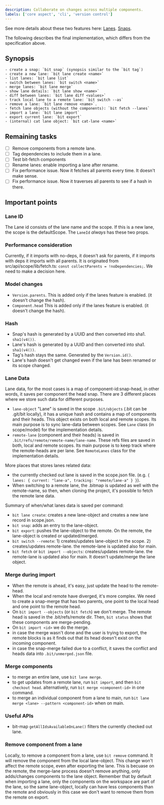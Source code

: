 ```yaml
---
description: Collaborate on changes across multiple components.
labels: ['core aspect', 'cli', 'version control']
---
```


See more details about these two features here: [Lanes](https://github.com/teambit/bit/issues/1986). [Snaps](https://github.com/teambit/bit/issues/1985).

The following describes the final implementation, which differs from the specification above.

## Synopsis

```
- create a snap: `bit snap` (synopsis similar to the `bit tag`)
- create a new lane: `bit lane create <name>`
- list lanes: `bit lane list`
- switch between lanes: `bit switch <name>`
- merge lanes: `bit lane merge`
- show lane details: `bit lane show <name>`
- diff between lanes: `bit lane diff <values>`
- track local lane to a remote lane: `bit switch --as`
- remove a lane: `bit lane remove <name>`.
- fetch lane objects (without the components): `bit fetch --lanes`
- import a lane: `bit lane import`
- export current lane: `bit export`
- (internal) cat lane object: `bit cat-lane <name>`
```

## Remaining tasks

- [ ] Remove components from a remote lane.
- [ ] Tag dependencies to include them in a lane.
- [ ] Test bit-fetch components
- [ ] Rename lanes: enable importing a lane after rename.
- [ ] Fix performance issue. Now it fetches all parents every time. It doesn't make sense.
- [ ] Fix performance issue. Now it traverses all parents to see if a hash in there.

## Important points

### Lane ID

The Lane id consists of the lane name and the scope. If this is a new lane, the scope is the defaultScope.
The `LaneId` _always_ has these two props.

### Performance consideration

Currently, if it imports with no-deps, it doesn't ask for parents, if it imports with deps it imports with all parents. It is originated from src/api/scope/lib/fetch.ts: `const collectParents = !noDependencies;`. We need to make a decision here.

### Model changes

- `Version.parents`. This is added only if the lanes feature is enabled. (it doesn't change the hash).
- `Component.head` This is added only if the lanes feature is enabled. (it doesn't change the hash).

### Hash

- Snap's hash is generated by a UUID and then converted into sha1. `sha1(v4())`.
- Lane's hash is generated by a UUID and then converted into sha1. `sha1(v4())`.
- Tag's hash stays the same. Generated by the `Version.id()`.
- Lane's hash doesn't get changed even if the lane has been renamed or its scope changed.

### Lane Data

Lane data, for the most cases is a map of component-id:snap-head, in other words, it saves per component the head snap. There are 3 different places where we store such data for different purposes.

- `lane-object` "Lane" is saved in the scope `.bit/objects` (.bit can be .git/bit locally), it has a unique hash and contains a map of components and their heads. This object exists on both local and remote scopes. Its main purpose is to sync lane-data between scopes. See `Lane` class (in scope/model) for the implementation details.
- `remote-lane` (component and their heads) is saved in `.bit/refs/remote/remote-name/lane-name`. These refs files are saved in both, local and remote scopes. Its main purpose is to keep track where the remote-heads are per lane. See `RemoteLanes` class for the implementation details.

More places that stores lanes related data:

- the currently checked out lane is saved in the scope.json file. (e.g. `{ lanes: { current: "lane-a", tracking: "remote/lane-a" } }`).
- When switching to a remote lane, the .bitmap is updated as well with the remote-name, so then, when cloning the project, it's possible to fetch the remote lane data.

Summary of when/what lanes data is saved per command:

- `bit lane create`: creates a new lane-object and creates a new lane record in scope.json.
- `bit snap`: adds an entry to the lane-object.
- `bit export`: pushes the lane-object to the remote. On the remote, the lane-object is created or updated/merged.
- `bit switch --remote`: 1) creates/updates lane-object in the scope. 2) creates/updates remote-lane. the remote-lane is updated also for main.
- `bit fetch` or `bit import --objects`: creates/updates remote-lane. the remote-lane is updated also for main. It doesn't update/merge the lane object.

### Merge during import

- When the remote is ahead, it's easy, just update the head to the remote-head.
- When the local and remote have diverged, it's more complex. We need to create a snap-merge that has two parents, one point to the local head and one point to the remote head.
- On `bit import --objects` (or `bit fetch`) we don't merge. The remote head is saved in the .bit/refs/remote dir. Then, `bit status` shows that these components are merge-pending.
- On `bit import <id>` we do the merge.
- in case the merge wasn't done and the user is trying to export, the remote blocks is as it finds out that its head doesn't exist on the incoming component.
- in case the snap-merge failed due to a conflict, it saves the conflict and heads data into `.bit/unmerged.json` file.

### Merge components

- to merge an entire lane, use `bit lane merge`.
- to get updates from a remote lane, run `bit import`, and then `bit checkout head`. alternatively, run `bit merge <component-id>` in one command.
- to merge an individual component from a lane to main, run `bit lane merge <lane> --pattern <component-id>` when on main.

### Useful APIs

- bit-map `getAllIdsAvailableOnLane()` filters the currently checked out lane.

### Remove component from a lane

Locally, to remove a component from a lane, use `bit remove` command. It will remove the component from the local lane-object.
This change won't affect the remote scope, even after exporting the lane. This is becuase on the remote, the merge-lane process doesn't remove anything, only adds/changes components to the lane object.
Remember that by default when importing a lane, only the components on the workspace are part of the lane, so the same lane-object, locally can have less components than the remote and obviously in this case we don't want to remove them from the remote on export.
